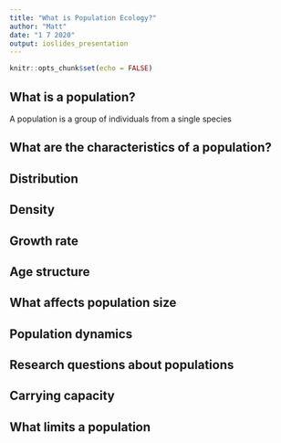 ```yaml
---
title: "What is Population Ecology?"
author: "Matt"
date: "1 7 2020"
output: ioslides_presentation
---
```


```r
knitr::opts_chunk$set(echo = FALSE)
```

## What is a population?

A population is a group of individuals from a single species


## What are the characteristics of a population?


## Distribution



## Density



## Growth rate



## Age structure



## What affects population size



## Population dynamics


## Research questions about populations


## Carrying capacity



## What limits a population



